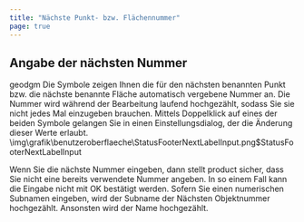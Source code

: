 ```yaml
---
title: "Nächste Punkt- bzw. Flächennummer"
page: true
---
```

## Angabe der n&#228;chsten Nummer

<GeoDesigner> <Placeholder>geodgm</Placeholder> </GeoDesigner>
Die Symbole zeigen Ihnen die f&#252;r den n&#228;chsten benannten Punkt bzw. die n&#228;chste benannte Fl&#228;che automatisch vergebene Nummer an. Die Nummer wird w&#228;hrend der Bearbeitung laufend hochgez&#228;hlt, sodass Sie sie nicht jedes Mal einzugeben brauchen.
Mittels  <Italic> Doppelklick </Italic>  auf eines der beiden Symbole gelangen Sie in einen Einstellungsdialog, der die &#196;nderung dieser Werte erlaubt.<Image>\img\grafik\benutzeroberflaeche\StatusFooterNextLabelInput.png$StatusFooterNextLabelInput</Image>

<Success>
Wenn Sie die n&#228;chste Nummer eingeben, dann stellt  <Placeholder>product</Placeholder> sicher, dass Sie nicht eine bereits verwendete Nummer angeben. In so einem Fall kann die Eingabe nicht mit  <Border>  OK   </Border>  best&#228;tigt werden.
</Success>

<Success>
Sofern Sie einen numerischen Subnamen eingeben, wird der Subname der  <Italic> N&#228;chsten Objektnummer </Italic>  hochgez&#228;hlt. Ansonsten wird der Name hochgez&#228;hlt.
</Success>

